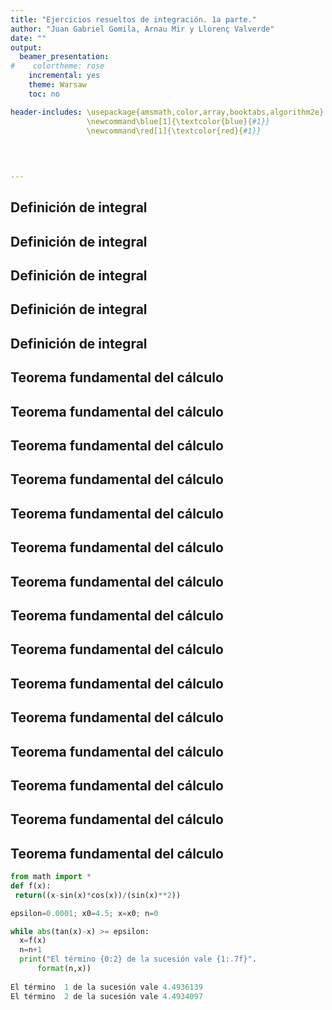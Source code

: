 ```yaml
---
title: "Ejercicios resueltos de integración. 1a parte."
author: "Juan Gabriel Gomila, Arnau Mir y Llorenç Valverde"
date: ""
output:
  beamer_presentation:
#    colortheme: rose
    incremental: yes
    theme: Warsaw
    toc: no

header-includes: \usepackage{amsmath,color,array,booktabs,algorithm2e}
                 \newcommand\blue[1]{\textcolor{blue}{#1}}
                 \newcommand\red[1]{\textcolor{red}{#1}}
                 

                 
              
---
```




## Definición de integral

\begin{block}{Ejercicio 1}
Consideremos la función $f(x)=1+x^2$ en el intervalo $[0,1]$. Demostrar que la función es integrable en el intervalo anterior.
\end{block}

## Definición de integral

\begin{block}{\textcolor{green}{Solución}}
\blue{
Consideremos la sucesión de particiones siguiente:
$$
P_n={x_0=0<\frac{1}{n}<\cdots <\frac{n}{n}=x_n=1},
$$
es decir $x_i=\frac{i}{n}$, $i=0,\ldots,n$.\newline
\pause
La suma inferior de $f$ respecto la particion $P_n$ será:
\begin{eqnarray*}
L(f,P_n) & = & \sum_{i=1}^n m_i\cdot (x_i-x_{i-1})=\sum_{i=1}^n\inf_{x\in [x_{i-1},x_i]}f(x)\cdot (x_i-x_{i-1})\pause \\ &=& \sum_{i=1}^n f(x_{i-1})\cdot \frac{1}{n}=\pause \frac{1}{n}\sum_{i=1}^n f\left(\frac{i-1}{n}\right)\\ & = & \pause \frac{1}{n}\sum_{i=1}^n \left(1+\frac{(i-1)^2}{n^2}\right) =\pause \frac{1}{n}\left(n+\frac{1}{n^2}\sum_{i=0}^{n-1} i^2\right)
\end{eqnarray*}
}
\end{block}

## Definición de integral

\begin{block}{\textcolor{green}{Solución (cont.)}}
\blue{
A continuación usamos la expresión siguiente:
$$
\sum_{i=1}^m i^2 = \frac{1}{6} m (m+1) (2m+1).
$$
\pause
La suma inferior de $f$ respecto de $P_n$ será:
\begin{eqnarray*}
L(f,P_n) & = &  \frac{1}{n}\left(n+\frac{1}{n^2}\cdot \frac{1}{6} (n-1) n (2(n-1)+1)\right)\pause\\ & = & 1+\frac{1}{6n^3}\cdot (n-1)n(2n-1)=1+\frac{(n-1)(2n-1)}{6n^2}.
\end{eqnarray*}
\pause
}
\end{block}

## Definición de integral

\begin{block}{\textcolor{green}{Solución (cont.)}}
\blue{
La suma superior de $f$ respecto de $P_n$ será:
\begin{eqnarray*}
U(f,P_n) & = & \sum_{i=1}^n M_i\cdot (x_i-x_{i-1})=\sum_{i=1}^n\sup_{x\in [x_{i-1},x_i]}f(x)\cdot (x_i-x_{i-1})\pause \\ &=& \sum_{i=1}^n f(x_{i})\cdot \frac{1}{n}=\pause \frac{1}{n}\sum_{i=1}^n f\left(\frac{i}{n}\right)\\ & = & \pause \frac{1}{n}\sum_{i=1}^n \left(1+\frac{i^2}{n^2}\right) =\pause \frac{1}{n}\left(n+\frac{1}{n^2}\sum_{i=1}^{n} i^2\right)\\\pause &=& 1+\frac{1}{n^3}\cdot\frac{1}{6}n (n+1)(2n+1)\pause =1+\frac{(n+1)(2n+1)}{6n^2}.
\end{eqnarray*}
}
\end{block}


## Definición de integral

\begin{block}{\textcolor{green}{Solución} (cont.)}
\blue{
A continuación calculemos $\displaystyle\lim_{n\to\infty}L(f,P_n)$ y $\displaystyle\lim_{n\to\infty} U(f,P_n)$:
\begin{eqnarray*}
L(f,P_n) & = & \lim_{n\to\infty}1+\frac{(n+1)(2n+1)}{6n^2}=1+\frac{2}{6}=\frac{4}{3},\\\pause
U(f, P_n)  &= & \lim_{n\to\infty}1+\frac{(n+1)(2n+1)}{6n^2}=1+\frac{2}{6}=\frac{4}{3}.
\end{eqnarray*}
\pause
Como los dos límites anteriores coinciden y además $\displaystyle\lim_{n\to\infty}\delta(P_n)=\lim_{n\to\infty}\frac{1}{n}=0$, deducimos que la función $f$ es integrable en el intervalo $[0,1]$ y además $\displaystyle\int_{[0,1]} f=\frac{4}{3}$.
}
\end{block}

## Teorema fundamental del cálculo

\begin{block}{Ejercicio 2}
Calcular la integrales definidas siguientes:
\begin{enumerate}[a)]
\item $\displaystyle\int_1^2\frac{\mathrm{e}^{\frac{1}{x}}}{x^2}\, dx.$
\item $\displaystyle\int_0^1 x\mathrm{e}^{-x^2}\, dx.$
\end{enumerate}
\end{block}

## Teorema fundamental del cálculo

\begin{block}{\textcolor{green}{Solución}}
\blue{
Apartado a). Aplicamos el siguiente cambio de variable:\pause
$$
t=\frac{1}{x},\ \Rightarrow dt=-\frac{1}{x^2}\, dx,\ \Rightarrow -dt =\frac{1}{x^2}\, dx.
$$
\pause
Cuando $x=1$, el valor de $t$ es: $t=\frac{1}{1}=1$ y \pause cuando $x=2$, el valor de $t$ es $t=\frac{1}{2}$.\pause\newline
La integral a calcular nos queda en la nueva variable $t$:
$$
\int_1^{\frac{1}{2}}\mathrm{e}^t \,(-dt)=\pause \int_{\frac{1}{2}}^1 \mathrm{e}^t \,dt =\pause \left[\mathrm{e}^t\right]_{\frac{1}{2}}^1 =\pause \mathrm{e}^1-\mathrm{e}^{\frac{1}{2}}\approx `r round(exp(1)-exp(0.5),4)`.
$$
}
\end{block}

## Teorema fundamental del cálculo

\begin{block}{\textcolor{green}{Solución (cont.)}}
\blue{
Apartado b). El valor de la integral será:
\pause
\begin{eqnarray*}
\int_0^1 x\mathrm{e}^{-x^2}\, dx \pause & = & -\frac{1}{2}\cdot\int_0^1 (-2x)\mathrm{e}^{-x^2}\, dx \pause =-\frac{1}{2}\left[\mathrm{e}^{-x^2}\right]_0^1\\\pause &=&-\frac{1}{2}\left(\mathrm{e}^{-1}-1\right) =\pause \frac{1}{2}\left(1-\frac{1}{\mathrm{e}}\right)\pause = \frac{\mathrm{e}-1}{2\mathrm{e}}\approx `r round((exp(1)-1)/(2*exp(1)),4)`.
\end{eqnarray*}
}
\end{block}

## Teorema fundamental del cálculo

\begin{block}{Ejercicio 3}
La función error:
$$
\mathrm{erf}(x)=\frac{2}{\sqrt{\pi}}\int_0^x\mathrm{e}^{-t^2}\, dt
$$
se usa en probabilidad, estadística y ingeniería.
\begin{enumerate}[a)]
\item Demostrar que $\displaystyle\int_a^b \mathrm{e}^{-t^2}\, dt=\frac{\sqrt{\pi}}{2}(\mathrm{erf(b)}-\mathrm{erf}(a))$.
\item Demostrar que la función $y=x^2\mathrm{erf}(x)$ satisface la ecuación diferencial $\sqrt{\pi} x y'=2\sqrt{\pi} y+2x^3\mathrm{e}^{-x^2}$.
\end{enumerate}
\end{block}


## Teorema fundamental del cálculo

\begin{block}{\textcolor{green}{Solución}}
\blue{
Apartado a). Aplicando la propiedad de la aditividad de la integral en un intervalo tenemos que:\pause
$$
\mathrm{erf}(b)-\mathrm{erf}(a)\pause =\frac{2}{\sqrt{\pi}}\left(\int_0^b\mathrm{e}^{-t^2}\, dt-\int_0^a\mathrm{e}^{-t^2}\, dt\right) \pause =\frac{2}{\sqrt{\pi}}\int_a^b\mathrm{e}^{-t^2}\, dt,
$$
y, por tanto,\pause
$$
\int_a^b\mathrm{e}^{-t^2}\, dt =\frac{\sqrt{\pi}}{2}(\mathrm{erf}(b)-\mathrm{erf}(a)).
$$
}
\end{block}

## Teorema fundamental del cálculo

\begin{block}{\textcolor{green}{Solución (cont.)}}
\blue{
Apartado b). Aplicando el Teorema fundamental del cálculo, podemos hallar la derivada de la función $\mathrm{erf}(x)$:\pause
$$
\mathrm{erf}'(x)=\frac{2}{\sqrt{\pi}}\mathrm{e}^{-x^2}.
$$
\pause
Por tanto,
\begin{eqnarray*}
y' & =& 2x\cdot\mathrm{erf}(x)+x^2\cdot \mathrm{erf}'(x)=\pause 2x\cdot\mathrm{erf}(x)+x^2\cdot \frac{2}{\sqrt{\pi}}\mathrm{e}^{-x^2}\\\pause &=&
2x\cdot \frac{y}{x^2}+\frac{2x^2}{\sqrt{\pi}}\mathrm{e}^{-x^2}=\pause  \frac{2y}{x}+\frac{2x^2}{\sqrt{\pi}}\mathrm{e}^{-x^2}.
\end{eqnarray*}
\pause
Multiplicando por $\sqrt{\pi} x$ nos queda:\pause
$$
\sqrt{\pi} x y' = 2\sqrt{\pi} y+2x^3 \mathrm{e}^{-x^2}.
$$
}
\end{block}

## Teorema fundamental del cálculo

\begin{block}{Ejercicio 4}
La función seno integral:
$$
\mathrm{Si}(x)=\int_0^x \frac{\sin t}{t}\, dt,
$$
es importante en ingeniería eléctrica.
Fijarse que aunque el integrando $f(t)=\frac{\sin t}{t}$ no está definido para $t=0$, sabemos que su límite cuando $t$ tiende a $0$ vale $1$. Por tanto, si definimos $f(0)=1$, tenemos que $f$ es continua para todo valor de $x$.
\end{block}

## Teorema fundamental del cálculo

\begin{block}{Ejercicio 4 (cont.)}
\begin{enumerate}[a)]
\item Hacer un gráfico de la función $\mathrm{Si}(x)$.
\item ¿Para qué valores de $x$, la función $\mathrm{Si}(x)$ tiene un máximo relativo?
\item Hallar el primer punto de inflexión a la derecha del origen. Es decir hallar el mínimo valor $x_0>0$ tal que $(x_0,\mathrm{Si}(x_0))$ es un punto de inflexión de la función $\mathrm{Si}(x)$.
\end{enumerate}
\end{block}

## Teorema fundamental del cálculo

\begin{block}{\textcolor{green}{Solución}}
\blue{
Apartado a). El gráfico de la funció $\mathrm{Si}(x)$ es el siguiente:
\begin{center}
\includegraphics[width=8cm]{SinIntegral.png}
\end{center}
}
\end{block}

## Teorema fundamental del cálculo

\begin{block}{\textcolor{green}{Solución (cont.)}}
\blue{
Apartado b). Para hallar los extremos relativos de la función $\mathrm{Si}(x)$ hemos de calcular primero su derivada e igualarla a cero:\pause
$$
\mathrm{Si}'(x)=\frac{\sin x}{x}=0,\pause\ \Rightarrow \sin x=0,\ (x\neq 0),\pause\ \Rightarrow x=n\pi, \ n\in\mathbb{Z}\setminus\{0\}.
$$
\pause
Las abscisas de los candidatos a extremos serán de la forma $x_n=n\pi$, con $n\neq 0$. \pause\newline
Veamos si son máximos o mínimos:\vspace*{0.5cm}
\setlength{\tabcolsep}{4pt}
\begin{center}
\begin{tabular}{lcccccccccccccccc}
\hline
$x$ & $-\infty$ &&$\cdots$&&$-2\pi$&&$-\pi$&&$\pi$&&$2\pi$&&$\cdots$&&$\infty$\\\hline 
$y'$&&&&&&$-$&&$+$&&$-$&&&&&&\\
$y$&&&&&&$\searrow$&&$\nearrow$&&$\searrow$&&&&&&\\\hline
\end{tabular}
\end{center}
}
\end{block}

## Teorema fundamental del cálculo

\begin{block}{\textcolor{green}{Solución (cont.)}}
\blue{
Entonces:
\begin{itemize}
\item si $n>0$, los puntos con $x_n=n\pi$, con $n$ par serán mínimos y los puntos $x_n=n\pi$ con $n$ impar serán máximos,\pause
\item si $n<0$, los puntos con $x_n=n\pi$, con $n$ par serán máximos y los puntos $x_n=n\pi$ con $n$ impar serán mínimos.
\end{itemize}
}
\end{block}

## Teorema fundamental del cálculo

\begin{block}{\textcolor{green}{Solución (cont.)}}
\blue{
Apartado c). Los puntos de inflexión se hallan igualando a cero la derivada segunda:\pause
$$
\mathrm{Si}''(x)=\frac{x\cdot\cos x-\sin x}{x^2}=0,\ \Rightarrow x\cdot\cos x-\sin x=0,\ \Rightarrow x=\tan x.
$$\pause
Nos piden hallar la primera solución $x>0$ de la solución anterior. \newline\pause Fijarse que $x=0$ es una solución de la ecuación anterior y de hecho el valor $(0,0)$ es un punto de inflexión de la función $\mathrm{Si}(x)$.\pause\newline
Para resolver la ecuación anterior, hagamos primero un gráfico ilustrativo:
}
\end{block}

## Teorema fundamental del cálculo

\begin{block}{\textcolor{green}{Solución (cont.)}}
\blue{
\begin{center}
\includegraphics[width=9cm]{Tanxx.png}
\end{center}
}
\end{block}


## Teorema fundamental del cálculo

\begin{block}{\textcolor{green}{Solución (cont.)}}
\blue{
Resolveremos la ecuación anterior $g(x)=\tan x-x=0$, por el método de Newton-Raphson:\pause
\begin{eqnarray*}
x_{n+1} & = & x_n-\frac{g(x_n)}{g'(x_n)}\pause =x_n-\frac{\tan x_n-x_n}{\tan^2 x_n}\\\pause &=&\frac{x_n (\tan^2 x_n+1)-\tan x_n}{\tan^2 x_n}\pause =\frac{\frac{x_n}{\cos^2 x_n}-\frac{\sin x_n}{\cos x_n}}{\frac{\sin^2 x_n}{\cos^2 x_n}}\pause \\ &=& \frac{x_n-\sin x_n\cos x_n}{\sin^2 x_n},
\end{eqnarray*}
con $x_0=4.5$.\newline
\pause
El programa en `python` que resuelve la ecuación anterior es el siguiente:
}
\end{block}


## Teorema fundamental del cálculo

```python
from math import *
def f(x):
 return((x-sin(x)*cos(x))/(sin(x)**2))

epsilon=0.0001; x0=4.5; x=x0; n=0

while abs(tan(x)-x) >= epsilon:
  x=f(x)
  n=n+1
  print("El término {0:2} de la sucesión vale {1:.7f}".
      format(n,x))
      
El término  1 de la sucesión vale 4.4936139
El término  2 de la sucesión vale 4.4934097
```


